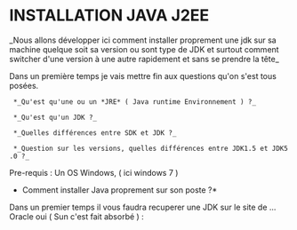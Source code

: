 =INSTALLATION JAVA J2EE=

_Nous allons développer ici comment installer proprement une jdk sur sa machine quelque soit sa version ou sont type de JDK et surtout comment switcher d'une version à une autre rapidement et sans se prendre la tête_

Dans un première temps je vais mettre fin aux questions qu'on s'est tous posées.

  *_Qu'est qu'une ou un *JRE* ( Java runtime Environnement ) ?_
{{{TODO}}}

  *_Qu'est qu'un JDK ?_
{{{//TODO}}}

  *_Quelles différences entre SDK et JDK ?_
{{{//TODO}}}

  *_Question sur les versions, quelles différences entre JDK1.5 et JDK5.0 ?_
{{{//TODO}}}

Pre-requis : 
Un OS Windows, ( ici windows 7 )

*Comment installer Java proprement sur son poste ?*

Dans un premier temps il vous faudra recuperer une JDK sur le site de ... Oracle oui ( Sun c'est fait absorbé ) : 